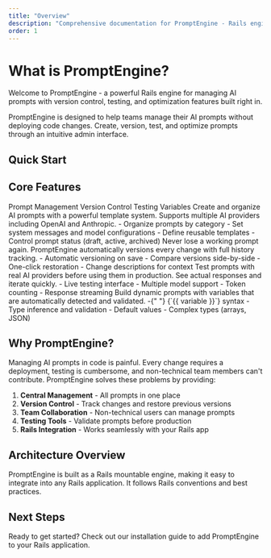 ```yaml
---
title: "Overview"
description: "Comprehensive documentation for PromptEngine - Rails engine for AI prompt management"
order: 1
---
```


# What is PromptEngine?

Welcome to PromptEngine - a powerful Rails engine for managing AI prompts with version control,
testing, and optimization features built right in.

<Callout type="info">
  PromptEngine is designed to help teams manage their AI prompts without deploying code changes.
  Create, version, test, and optimize prompts through an intuitive admin interface.
</Callout>

## Quick Start

<Cards>
  <Card
    title="Installation"
    description="Get PromptEngine up and running in 5 minutes"
    href="/getting-started/installation"
  />
  <Card
    title="Configuration"
    description="Configure API keys and settings"
    href="/getting-started/configuration"
  />
  <Card
    title="First Prompt"
    description="Create and test your first prompt"
    href="/getting-started/quickstart"
  />
  <Card
    title="Admin Interface"
    description="Explore the web UI features"
    href="/features/admin-interface"
  />
</Cards>

## Core Features

<Tabs defaultValue="prompts">
  <TabsList>
    <TabsTrigger value="prompts">Prompt Management</TabsTrigger>
    <TabsTrigger value="versions">Version Control</TabsTrigger>
    <TabsTrigger value="playground">Testing</TabsTrigger>
    <TabsTrigger value="variables">Variables</TabsTrigger>
  </TabsList>

<TabsContent value="prompts">
  Create and organize AI prompts with a powerful template system. Supports multiple AI providers
  including OpenAI and Anthropic. - Organize prompts by category - Set system messages and model
  configurations - Define reusable templates - Control prompt status (draft, active, archived)
</TabsContent>

<TabsContent value="versions">
  Never lose a working prompt again. PromptEngine automatically versions every change with full
  history tracking. - Automatic versioning on save - Compare versions side-by-side - One-click
  restoration - Change descriptions for context
</TabsContent>

<TabsContent value="playground">
  Test prompts with real AI providers before using them in production. See actual responses and
  iterate quickly. - Live testing interface - Multiple model support - Token counting - Response
  streaming
</TabsContent>

  <TabsContent value="variables">
    Build dynamic prompts with variables that are automatically detected and validated. -{" "}
    {`{{ variable }}`} syntax - Type inference and validation - Default values - Complex types (arrays,
    JSON)
  </TabsContent>
</Tabs>

## Why PromptEngine?

Managing AI prompts in code is painful. Every change requires a deployment, testing is cumbersome,
and non-technical team members can't contribute. PromptEngine solves these problems by providing:

1. **Central Management** - All prompts in one place
2. **Version Control** - Track changes and restore previous versions
3. **Team Collaboration** - Non-technical users can manage prompts
4. **Testing Tools** - Validate prompts before production
5. **Rails Integration** - Works seamlessly with your Rails app

## Architecture Overview

PromptEngine is built as a Rails mountable engine, making it easy to integrate into any Rails
application. It follows Rails conventions and best practices.

## Next Steps

Ready to get started? Check out our installation guide to add PromptEngine to your Rails
application.

<Cards>
  <Card
    title="Installation Guide"
    description="Step-by-step installation instructions"
    href="/getting-started/installation"
  />
  <Card
    title="Rails Integration"
    description="How to use prompts in your app"
    href="/guides/rails-integration"
  />
</Cards>
